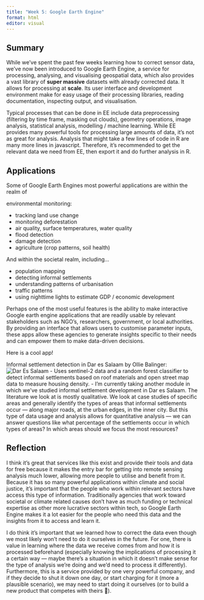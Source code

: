 ```yaml
---
title: "Week 5: Google Earth Engine"
format: html
editor: visual
---
```


## Summary

While we've spent the past few weeks learning how to correct sensor data, we've now been introduced to Google Earth Engine, a service for processing, analysing, and visualising geospatial data, which also provides a vast library of **super massive** datasets with already corrected data. It allows for processing at **scale**. Its user interface and development environment make for easy usage of their processing libraries, reading documentation, inspecting output, and visualisation.

Typical processes that can be done in EE include data preprocessing (filtering by time frame, masking out clouds), geometry operations, image analysis, statistical analysis, modelling / machine learning. While EE provides many powerful tools for processing large amounts of data, it's not as great for analysis. Analysis that might take a few lines of code in R are many more lines in javascript. Therefore, it's recommended to get the relevant data we need from EE, then export it and do further analysis in R.

## Applications

Some of Google Earth Engines most powerful applications are within the realm of 

environmental monitoring:

- tracking land use change
- monitoring deforestation
- air quality, surface temperatures, water quality
- flood detection
- damage detection
- agriculture (crop patterns, soil health)

And within the societal realm, including…

- population mapping
- detecting informal settlements
- understanding patterns of urbanisation
- traffic patterns
- using nighttime lights to estimate GDP / economic development

Perhaps one of the most useful features is the ability to make interactive Google earth engine applications that are readily usable by relevant stakeholders such as NGO’s, researchers, government, or local authorities. By providing an interface that allows users to customise parameter inputs, these apps allow these agencies to generate insights specific to their needs and can empower them to make data-driven decisions.

Here is a cool app!

Informal settlement detection in Dar es Salaam by Ollie Balinger:
![Dar Es Salaam](media/wk5/DarEsSalaam.png)
- Uses sentinel-2 data and a random forest classifier to detect informal settlements based on roof materials and open street map data to measure housing density.
- I’m currently taking another module in which we’ve studied informal settlement development in Dar es Salaam. The literature we look at is mostly qualitative. We look at case studies of specific areas and generally identify the types of areas that informal settlements occur — along major roads, at the urban edges, in the inner city. But this type of data usage and analysis allows for quantitative analysis — we can answer questions like what percentage of the settlements occur in which types of areas? In which areas should we focus the most resources?

## Reflection

I think it’s great that services like this exist and provide their tools and data for free because it makes the entry bar for getting into remote sensing analysis much lower, allowing more people to utilise and benefit from it. Because it has so many powerful applications within climate and social justice, it’s important that the people who work within relevant sectors have access this type of information. Traditionally agencies that work toward societal or climate related causes don’t have as much funding or technical expertise as other more lucrative sectors within tech, so Google Earth Engine makes it a lot easier for the people who need this data and the insights from it to access and learn it. 

I do think it’s important that we learned how to correct the data even though we most likely won’t need to do it ourselves in the future. For one, there is value in learning where the data we receive comes from and how it is processed beforehand (especially knowing the implications of processing it a certain way — maybe there’s a situation in which it doesn’t make sense for the type of analysis we’re doing and we’d need to process it differently). Furthermore, this is a service provided by one very powerful company, and if they decide to shut it down one day, or start charging for it (more a plausible scenario), we may need to start doing it ourselves (or to build a new product that competes with theirs 🤠).
